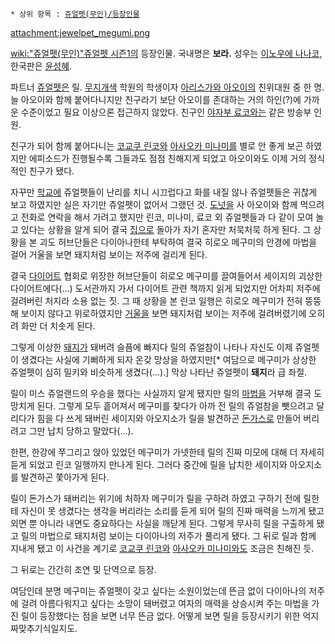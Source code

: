  * 상위 항목 : [[쥬얼펫(무인)/등장인물]]

attachment:jewelpet_megumi.png

[[wiki:"쥬얼펫(무인)"쥬얼펫 시즌1]]의 등장인물. 국내명은 '''보라.''' 성우는 [[이노우에 나나코]], 한국판은 [[윤성혜]].

파트너 [[쥬얼펫]]은 릴. [[무지개]]색 학원의 학생이자 [[아리스가와 아오이]]의 친위대원 중 한 명. 늘 아오이와 함께 붙어다니지만 친구라기 보단 아오이를 존대하는 거의 하인(?)에 가까운 수준이었고 필요 이상으론 접근하지 않았다. 친구인 [[야자부 료코]]와는 같은 방송부 인원.

친구가 되어 함께 붙어다니는 [[코교쿠 린코]]와 [[아사오카 미나미]]를 별로 안 좋게 보곤 하였지만 에피소드가 진행될수록 그들과도 점점 친해지게 되었고 아오이와도 이제 거의 정식적인 친구가 됐다.

자꾸만 [[학교]]에 쥬얼펫들이 난리를 치니 시끄럽다고 화를 내질 않나 쥬얼펫들은 귀찮게 보고 하였지만 실은 자기만 쥬얼펫이 없어서 그랬던 것. [[도넛]]을 사 아오이와 함께 먹으려고 전화로 연락을 해서 가려고 했지만 린코, 미나미, 료코 외 쥬얼펫들과 다 같이 모여 놀고 있다는 상황을 알게 되어 결국 [[집]]으로 돌아가 자기 혼자만 처묵처묵 하게 된다. 그 상황을 본 괴도 허브단들은 다이아나한테 부탁하여 결국 히로오 메구미의 안경에 마법을 걸어 거울을 보면 돼지처럼 보이는 저주에 걸리게 된다.

결국 [[다이어트]] 협회로 위장한 허브단들이 히로오 메구미를 끌여들어서 세이지의 괴상한 다이어트에다(...) 도서관까지 가서 다이어트 관련 책까지 읽게 되었지만 어차피 저주에 걸려버린 처지라 소용 없는 짓. 그 때 상황을 본 린코 일행은 히로오 메구미가 전혀 뚱뚱해 보이지 않다고 위로하였지만 [[거울]]을 보면 돼지처럼 보이는 저주에 걸려버렸기에 오히려 화만 더 치솟게 된다.

그렇게 이상한 [[돼지]]가 돼버려 슬픔에 빠지다 릴의 쥬얼참이 나타나 자신도 이제 쥬얼펫이 생겼다는 사실에 기뻐하게 되자 온갖 망상을 하였지만[* 여담으로 메구미가 상상한 쥬얼펫이 심히 밀키와 비슷하게 생겼다(...).] 막상 나타난 쥬얼펫이 '''돼지'''라 급 좌절.

릴이 미스 쥬얼랜드의 우승을 했다는 사실까지 알게 됐지만 릴의 [[마법]]을 거부해 결국 도망치게 된다. 그렇게 모두 흩어져서 메구미를 찾다가 아까 전 릴의 쥬얼참을 뺏으려고 달리다가 힘을 다 쓰게 돼버린 세이지와 아오지소가 릴을 발견하곤 [[돈가스]]로 만들어 버리려고 그만 납치 당하고 말았다(...).

한편, 한강에 쭈그리고 앉아 있었던 메구미가 가넷한테 릴의 진짜 미모에 대해 더 자세히 듣게 되었고 린코 일행까지 만나게 된다. 그러다 중간에 릴을 납치한 세이지와 아오지소를 발견하곤 쫓아가게 된다.

릴이 돈가스가 돼버리는 위기에 처하자 메구미가 릴을 구하려 하였고 구하기 전에 릴한테 자신이 못 생겼다는 생각을 버리라는 소리를 듣게 되어 릴의 진짜 매력을 느끼게 됐고 외면 뿐 아니라 내면도 중요하다는 사실을 깨닫게 된다. 그렇게 무사히 릴을 구출하게 됐고 릴의 마법으로 돼지처럼 보이는 다이아나의 저주가 풀리게 됐다. 그 뒤로 릴과 함께 지내게 됐고 이 사건을 계기로 [[코교쿠 린코]]와 [[아사오카 미나미]]와도 조금은 친해진 듯.

그 뒤로는 간간히 조연 및 단역으로 등장.

여담인데 분명 메구미는 쥬얼펫이 갖고 싶다는 소원이었는데 뜬금 없이 다이아나의 저주에 걸려 아름다워지고 싶다는 소망이 돼버렸고 여자의 매력을 상승시켜 주는 마법을 가진 릴이 등장했다는 점을 보면 너무 뜬금 없다. 어떻게 보면 릴을 등장시키기 위한 억지 짜맞추기식일지도.
